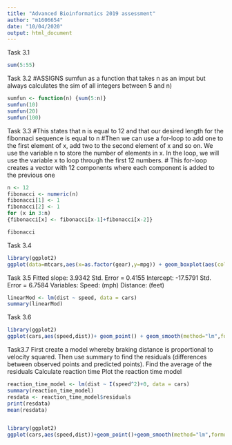 ---
title: "Advanced Bioinformatics 2019 assessment"
author: "m1606654"
date: "10/04/2020"
output: html_document
---


Task 3.1
```{r}
sum(5:55) 
```

Task 3.2
#ASSIGNS sumfun as a function that takes n as an imput but always calculates the sim of all integers between 5 and n)
```{r}
sumfun <- function(n) {sum(5:n)}
sumfun(10)
sumfun(20)
sumfun(100)
```

Task 3.3
#This states that n is equal to 12 and that our desired length for the fibonnaci sequence is equal to n
#Then we can use a for-loop to add one to the first element of x, add two to the second element of x and so on. We use the variable n to store the number of elements in x. In the loop, we will use the variable x to loop through the first 12 numbers.
# This for-loop creates a vector with 12 components where each component is added to the previous one

```{r}
n <- 12
fibonacci <- numeric(n)
fibonacci[1] <- 1
fibonacci[2] <- 1
for (x in 3:n)
{fibonacci[x] <- fibonacci[x-1]+fibonacci[x-2]} 

fibonacci

```

Task 3.4
```{r}
library(ggplot2)
ggplot(data=mtcars,aes(x=as.factor(gear),y=mpg)) + geom_boxplot(aes(col=as.factor(gear)))


```

Task 3.5
Fitted slope: 3.9342 Std. Error = 0.4155
Intercept: -17.5791 Std. Error = 6.7584
Variables: Speed: (mph) 
Distance: (feet) 

```{r}
linearMod <- lm(dist ~ speed, data = cars)
summary(linearMod)

```

Task 3.6
```{r}
library(ggplot2)
ggplot(cars,aes(speed,dist))+ geom_point() + geom_smooth(method="lm",formula="y~x") + labs(x="Speed (mph)",y="Stopping Distance (feet)")
```

Task3.7
First create a model whereby braking distance is proportional to velocity squared.
Then use summary to find the residuals (differences between observed points and predicted points).
Find the average of the residuals
Calculate reaction time
Plot the reaction time model
```{r}
reaction_time_model <- lm(dist ~ I(speed^2)+0, data = cars)
summary(reaction_time_model)
resdata <- reaction_time_model$residuals
print(resdata)
mean(resdata)


library(ggplot2)
ggplot(cars,aes(speed,dist))+geom_point()+geom_smooth(method="lm",formula = "y~I(x^2)+0")

```

